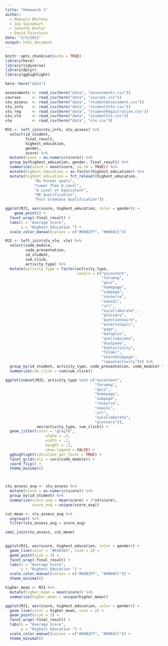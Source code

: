 ```yaml
---
title: "Homework 1"
author: 
  - Makayla Whitney
  - Joe Swinehart
  - Janette Avelar
  - David Fainstein
date: "2/3/2021"
output: html_document
---
```


```r
knitr::opts_chunk$set(echo = TRUE)
library(here)
library(tidyverse)
library(dplyr)
library(gghighlight)
```

```r
here::here("data")

assessments <- read_csv(here("data", "assessments.csv"))
courses     <- read_csv(here("data", "courses.csv"))
stu_assess  <- read_csv(here("data", "studentAssessment.csv"))
stu_info    <- read_csv(here("data", "studentInfo.csv"))
stu_reg     <- read_csv(here("data", "studentRegistration.csv"))
stu_vle     <- read_csv(here("data", "studentVle.csv"))
vle         <- read_csv(here("data", "vle.csv"))
```


```r

MJ1 <- left_join(stu_info, stu_assess) %>% 
  select(id_student,
         final_result,
         highest_education,
         gender,
         score) %>% 
  mutate(score = as.numeric(score)) %>% 
  group_by(highest_education, gender, final_result) %>% 
  summarise(score = mean(score, na.rm = TRUE)) %>% 
  mutate(highest_education = as.factor(highest_education)) %>% 
  mutate(highest_education = fct_relevel(highest_education,
             "No Formal quals",
             "Lower Than A Level",
             "A Level or Equivalent",
             "HE Qualification",
             "Post Graduate Qualification"))

```

```r

ggplot(MJ1, aes(score, highest_education, color = gender)) +
    geom_point() +
  facet_wrap(~final_result) +
  labs(x = "Average Score",
       y = "Highest Education ") +
  scale_color_manual(values = c("#66B2FF", "#0066CC"))

```

```r
MJ2 <- left_join(stu_vle, vle) %>% 
  select(code_module,
         code_presentation,
         id_student,
         sum_click,
         activity_type) %>% 
  mutate(activity_type = factor(activity_type,
                                levels = c("oucontent",
                                           "forumng",
                                           "quiz",
                                           "homepage",
                                           "subpage",
                                           "resource",
                                           "ouwiki",
                                           "url",
                                           "oucollaborate",
                                           "glossary",
                                           "questionnaire",
                                           "externalquiz",
                                           "page",
                                           "dataplus",
                                           "ouelluminate",
                                           "dualpane",
                                           "htmlactivity",
                                           "folder",
                                           "sharedsubpage",
                                           "repeatactivity"))) %>% 
  group_by(id_student, activity_type, code_presentation, code_module) %>% 
  summarize(sum_click = sum(sum_click))
```

```r
ggplot(subset(MJ2, activity_type %in% c("oucontent",
                                        "forumng",
                                        "quiz",
                                        "homepage",
                                        "subpage",
                                        "resource",
                                        "ouwiki",
                                        "url",
                                        "oucollaborate",
                                        "glossary")),
              aes(activity_type, sum_click)) +
  geom_jitter(color = "gray70",
                  alpha = .4, 
                  width = .2,
                  height = .5,
                  show.legend = FALSE) +
  gghighlight(calculate_per_facet = TRUE) +
  facet_grid(cols = vars(code_module)) +
  coord_flip() +
  theme_minimal()
```

```r

```

```r

```

```r

stu_assess_avg <- stu_assess %>%
  mutate(score = as.numeric(score)) %>% 
  group_by(id_student) %>%
  summarize(score_avg = mean(score) + 3*sd(score),
            score_avg = unique(score_avg))

cut_mean <- stu_assess_avg %>%
  ungroup() %>%
  filter(stu_assess_avg > score_avg)

semi_join(stu_assess, cut_mean)
  
```

```r

ggplot(MJ1, aes(score, highest_education, color = gender)) +
  geom_line(color = "#636363", size = 2) +
  geom_point(size = 3) +
  facet_wrap(~final_result) +
  labs(x = "Average Score",
       y = "Highest Education ") +
  scale_color_manual(values = c("#66B2FF", "#0066CC")) +
  theme_minimal()

```

```r

higher_mean <- MJ1 %>%
  mutate(higher_mean = mean(score)) %>%
  summarize(higher_mean = unique(higher_mean))

ggplot(MJ1, aes(score, highest_education, color = gender)) +
  geom_line(color = higher_mean, size = 2) +
  geom_point(size = 3) +
  facet_wrap(~final_result) +
  labs(x = "Average Score",
       y = "Highest Education ") +
  scale_color_manual(values = c("#66B2FF", "#0066CC")) +
  theme_minimal()

```
